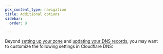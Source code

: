 ```yaml
---
pcx_content_type: navigation
title: Additional options
sidebar:
  order: 8

---
```



Beyond [setting up your zone](/dns/zone-setups/) and [updating your DNS records](/dns/manage-dns-records/), you may want to customize the following settings in Cloudflare DNS:

<DirectoryListing />
